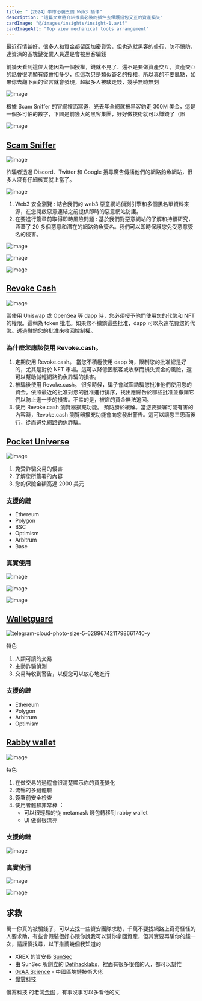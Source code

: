 ```yaml
---
title: "【2024】牛市必裝五個 Web3 插件"
description: "這篇文章將介紹推薦必裝的插件去保護錢包交互的資產損失"
cardImage: "@/images/insights/insight-1.avif"
cardImageAlt: "Top view mechanical tools arrangement"
---
```



最近行情甚好，很多人和資金都留回加密貨幣，但也造就黑客的盛行，防不慎防，連資深的區塊鏈從業人員還是會被黑客騙錢

前幾天看到這位大佬因為一個授權，錢就不見了．還不是要做資產交互，資產交互的話會很明顯有錢會扣多少，但這次只是類似簽名的授權，所以真的不要亂點，如果你去翻下面的留言就會發現，超級多人被駭走錢，幾乎無時無刻

![image](https://hackmd.io/_uploads/rJw-1xPTT.png)



根據 Scam Sniffer 的官網裡面寫道，光去年全網就被黑客釣走 300M 美金，這是一個多可怕的數字，下圖是前幾大的黑客集團，好好做技術就可以賺錢了（誤

![image](https://hackmd.io/_uploads/HyHxTRITT.png)


## [Scam Sniffer](https://www.scamsniffer.io/)


![image](https://hackmd.io/_uploads/ryreqyPT6.png)

詐騙者透過 Discord、Twitter 和 Google 搜尋廣告傳播他們的網路釣魚網站，很多人沒有仔細核實就上當了。

![image](https://hackmd.io/_uploads/SymVcJDap.png)

1. Web3 安全瀏覽 : 結合我們的 web3 惡意網站偵測引擎和多個黑名單資料來源，在您開啟惡意連結之前提供即時的惡意網站防護。
2. 在要進行簽章前取得即時風險問題 : 基於我們對惡意網站的了解和持續研究，涵蓋了 20 多個惡意和潛在的網路釣魚簽名。我們可以即時保護您免受惡意簽名的侵害。

![image](https://hackmd.io/_uploads/Bkipq1vTa.png)


![image](https://hackmd.io/_uploads/r12AqyvTp.png)

![image](https://hackmd.io/_uploads/r191ikD66.png)

## [Revoke Cash](https://revoke.cash/)

![image](https://hackmd.io/_uploads/BJYCFyvTp.png)

當使用 Uniswap 或 OpenSea 等 dapp 時，您必須授予他們使用您的代幣和 NFT 的權限。這稱為 token 批准。如果您不撤銷這些批准，dapp 可以永遠花費您的代幣。透過撤銷您的批准來收回控制權。

### 為什麼您應該使用 Revoke.cash。 
1. 定期使用 Revoke.cash。 當您不積極使用 dapp 時，限制您的批准總是好的，尤其是對於 NFT 市場。這可以降低因駭客或攻擊而損失資金的風險，還可以幫助減輕網路釣魚詐騙的損害。 
2. 被騙後使用 Revoke.cash。 很多時候，騙子會試圖誘騙您批准他們使用您的資金。依照最近的批准對您的批准進行排序，找出應歸咎於哪些批准並撤銷它們以防止進一步的損害。不幸的是，被盜的資金無法追回。 
3. 使用 Revoke.cash 瀏覽器擴充功能。 預防勝於緩解。當您要簽署可能有害的內容時，Revoke.cash 瀏覽器擴充功能會向您發出警告。這可以讓您三思而後行，從而避免網路釣魚詐騙。

## [Pocket Universe](https://www.pocketuniverse.app/)


![image](https://hackmd.io/_uploads/rJrQi1PT6.png)

1. 免受詐騙交易的侵害
2. 了解您所簽署的內容
3. 您的保險金額高達 2000 美元

### 支援的鏈

- Ethereum
- Polygon
- BSC
- Optimism
- Arbitrum
- Base

### 真實使用

<div class="flex gap-2">


![image](https://hackmd.io/_uploads/ByLweyv6T.png)

![image](https://hackmd.io/_uploads/SJHteywpp.png)

![image](https://hackmd.io/_uploads/Hy7W-kvTp.png)
</div>


## [Walletguard](https://www.walletguard.app/)


![telegram-cloud-photo-size-5-6289674211798661740-y](https://hackmd.io/_uploads/SkNrh1vp6.jpg)


特色
1. 人類可讀的交易
2. 主動詐騙偵測
3. 交易時收到警告，以便您可以放心地進行

### 支援的鏈
- Ethereum
- Polygon
- Arbitrum
- Optimism


## [Rabby wallet](https://rabby.io/)

![image](https://hackmd.io/_uploads/BkH6n1va6.png)

特色
1. 在做交易的過程會很清楚顯示你的資產變化
2. 流暢的多鏈體驗
3. 簽署前安全檢查
4. 使用者體驗非常棒 ： 
    - 可以很輕易的從 metamask 錢包轉移到 rabby wallet
    - UI 做得很漂亮

### 支援的鏈
![image](https://hackmd.io/_uploads/SyQGakwTT.png)

### 真實使用
![image](https://hackmd.io/_uploads/rJmBGyDTT.png)

![image](https://hackmd.io/_uploads/HJrWCkwaa.png)




## 求救

萬一你真的被騙錢了，可以去找一些資安團隊求助，千萬不要找網路上奇奇怪怪的人要求助，有些會假裝很好心跟你說我可以幫你拿回資產，但其實要再騙你的錢一次，請謹慎找尋，以下推薦幾個我知道的
- XREX 的資安長 [SunSec](https://twitter.com/1nf0s3cpt)
- 由 SunSec 所創立的 [Defihacklabs](https://defihacklabs.io/)，裡面有很多很強的人，都可以幫忙
- [0xAA Science](https://twitter.com/0xAA_Science) - 中國區塊鏈技術大佬
- [慢雾科技](https://twitter.com/SlowMist_Team)

慢雾科技 的老闆[余烬](https://twitter.com/EmberCN) ，有事沒事可以多看他的文
